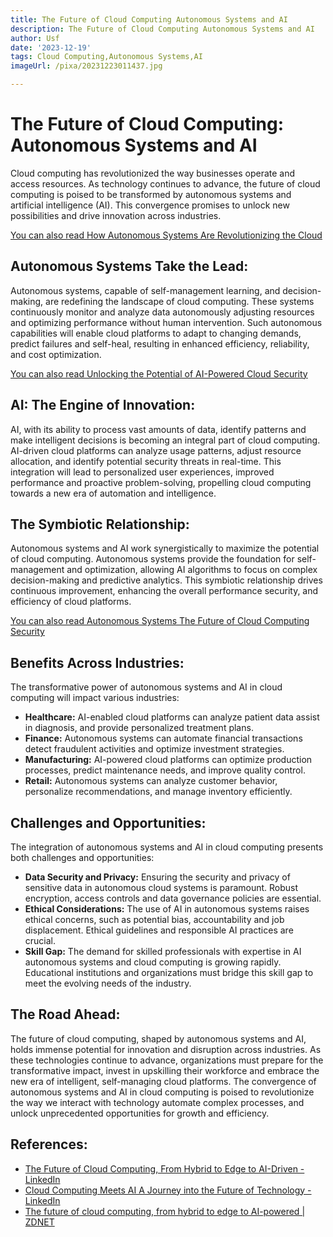 ```yaml
---
title: The Future of Cloud Computing Autonomous Systems and AI
description: The Future of Cloud Computing Autonomous Systems and AI
author: Usf
date: '2023-12-19'
tags: Cloud Computing,Autonomous Systems,AI
imageUrl: /pixa/20231223011437.jpg

---
```

# The Future of Cloud Computing: Autonomous Systems and  AI

Cloud computing has revolutionized the way businesses operate and access resources. As technology continues to advance, the future of cloud computing is poised to be transformed by  autonomous systems and artificial intelligence (AI). This convergence promises to unlock new  possibilities and drive innovation across industries.

[You can also read How Autonomous Systems Are  Revolutionizing the Cloud](How%20Autonomous%20Systems%20Are%20Revolutionizing%20the%20Cloud)


## Autonomous Systems Take the Lead:

Autonomous systems, capable of self-management learning, and decision-making, are redefining the landscape of cloud computing. These systems  continuously monitor and analyze  data autonomously adjusting resources and optimizing performance without human intervention. Such autonomous capabilities  will enable cloud platforms to adapt to changing demands, predict  failures and  self-heal, resulting  in enhanced efficiency,  reliability, and  cost optimization.

[You can also read Unlocking the Potential of AI-Powered Cloud Security](Unlocking%20the%20Potential%20of%20AI-Powered%20Cloud%20Security)


## AI: The  Engine of  Innovation:

AI, with  its  ability to process vast amounts of data, identify patterns and make  intelligent decisions is becoming an integral part of cloud computing. AI-driven cloud platforms can analyze usage patterns, adjust resource allocation, and identify potential security threats in real-time. This integration will lead to personalized user experiences, improved performance and proactive problem-solving, propelling cloud computing towards a new era of automation  and intelligence.

## The Symbiotic  Relationship:

Autonomous systems and AI work synergistically to maximize the potential of cloud computing. Autonomous systems provide the  foundation for self-management and optimization, allowing AI algorithms to  focus  on complex decision-making and  predictive analytics. This symbiotic  relationship drives continuous improvement, enhancing the overall performance security, and efficiency of cloud  platforms.

[You can also read Autonomous Systems The Future of  Cloud Computing Security](Autonomous%20Systems%20The%20Future%20of%20Cloud%20Computing%20Security)


## Benefits Across Industries:

The  transformative power of autonomous systems and AI in  cloud computing will impact various industries:

- **Healthcare:** AI-enabled cloud platforms can  analyze  patient data assist in diagnosis, and provide personalized treatment plans.
- **Finance:** Autonomous systems can automate financial transactions detect fraudulent activities and optimize investment strategies.
- **Manufacturing:** AI-powered cloud platforms can optimize production  processes, predict maintenance needs, and improve quality control.
-  **Retail:** Autonomous systems can analyze customer behavior, personalize recommendations, and manage inventory efficiently.

## Challenges and Opportunities:

The integration of autonomous systems and AI in cloud computing presents both challenges  and opportunities:

- **Data Security and Privacy:**  Ensuring the security and privacy of sensitive data in autonomous cloud systems is paramount. Robust encryption, access controls and data governance policies are  essential.
- **Ethical Considerations:**  The use of AI  in autonomous systems raises ethical concerns, such as potential bias, accountability and job displacement. Ethical guidelines and responsible AI practices are crucial.
- **Skill Gap:** The demand for skilled professionals with expertise in AI  autonomous  systems  and cloud computing is growing  rapidly. Educational  institutions and organizations must bridge this  skill gap to meet the evolving needs of the  industry.

##  The Road Ahead:

The future of cloud computing,  shaped by autonomous systems and  AI, holds immense potential for innovation and disruption across industries. As these technologies  continue to advance, organizations must prepare for the transformative  impact, invest in upskilling their workforce and embrace the new era of intelligent, self-managing cloud platforms. The convergence of autonomous systems and AI in  cloud computing is poised to revolutionize the  way we interact  with technology automate complex processes, and unlock unprecedented opportunities for growth and efficiency.

## References:
- [The Future of Cloud Computing, From Hybrid to Edge to AI-Driven - LinkedIn](https://www.linkedin.com/pulse/future-cloud-computing-from-hybrid-edge-ai-driven-strivemindz)
- [Cloud Computing Meets AI A Journey into the Future of Technology - LinkedIn](https://www.linkedin.com/pulse/cloud-computing-meets-ai-journey-future-technology-logicielity-vtxlf?trk=article-ssr-frontend-pulse_more-articles_related-content-card)
- [The future of cloud computing, from hybrid to edge to AI-powered | ZDNET](https://www.zdnet.com/article/the-future-of-cloud-computing-from-hybrid-to-edge-to-ai-powered/)
